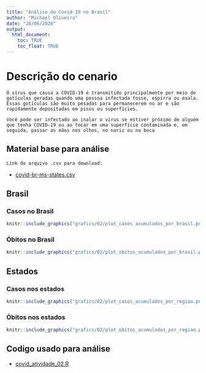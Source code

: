 ```yaml
---
title: "Análise do Covid-19 no Brasil"
author: "Michael Oliveira"
date: "28/06/2020"
output:   
  html_document:
    toc: TRUE
    toc_float: TRUE
---
```


# Descrição do cenario 

    O vírus que causa a COVID-19 é transmitido principalmente por meio de gotículas geradas quando uma pessoa infectada tosse, espirra ou exala. Essas gotículas são muito pesadas para permanecerem no ar e são rapidamente depositadas em pisos ou superfícies.

    Você pode ser infectado ao inalar o vírus se estiver próximo de alguém que tenha COVID-19 ou ao tocar em uma superfície contaminada e, em seguida, passar as mãos nos olhos, no nariz ou na boca

## Material base para análise 

    Link do arquivo .csv para download:

- [covid-br-ms-states.csv](https://raw.githubusercontent.com/marcuswac/covid-br-data/master/covid-br-ms-states.csv)


## Brasil

### Casos no Brasil

```r
knitr::include_graphics("grafics/02/plot_casos_acumulados_por_brasil.png")
```

### Óbitos no Brasil

```r
knitr::include_graphics("grafics/02/plot_obitos_acumulados_por_brasil.png")
```

## Estados

### Casos nos estados

```r
knitr::include_graphics("grafics/02/plot_casos_acumulados_por_regiao.png")
```

### Óbitos nos estados

```r
knitr::include_graphics("grafics/02/plot_obitos_acumulados_por_regiao.png")
```

## Codigo usado para análise

- [covid_atividade_02.R](https://github.com/mikaelgba/R_repository/blob/master/Analysis%20and%20Visualization%20of%20COVID-19%20data%20with%20R/covid_atividade_02.R)